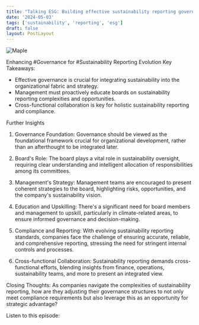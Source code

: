 ```yaml
---
title: "Talking ESG: Building effective sustainability reporting governance"
date: '2024-05-03'
tags: ['sustainability', 'reporting', 'esg']
draft: false
layout: PostLayout
---
```


<div className="flex justify-center">
<div className="my-1 w-full px-2 xl:my-1 xl:w-1/2 xl:px-2">
    <img src="https://willpolesa.pythonanywhere.com/static/podcast_thumbnails/recYcJkddg4mCRu2Vpodcast_thumbnail.png" alt="Maple" className="mx-auto h-58 w-auto" />
</div>
</div>

Enhancing #Governance for #Sustainability Reporting Evolution
Key Takeaways:
- Effective governance is crucial for integrating sustainability into the organizational fabric and strategy.
- Management must proactively educate boards on sustainability reporting complexities and opportunities.
- Cross-functional collaboration is key for holistic sustainability reporting and compliance.

Further Insights
1. Governance Foundation:
Governance should be viewed as the foundational framework crucial for organizational development, rather than an afterthought to be integrated later.

2. Board's Role:
The board plays a vital role in sustainability oversight, requiring clear understanding and intelligent allocation of responsibilities among its committees.

3. Management's Strategy:
Management teams are encouraged to present coherent strategies to the board, highlighting risks, opportunities, and the company's sustainability vision.

4. Education and Upskilling:
There's a significant need for board members and management to upskill, particularly in climate-related areas, to ensure informed governance and decision-making.

5. Compliance and Reporting:
With evolving sustainability reporting standards, companies face the challenge of ensuring accurate, reliable, and comprehensive reporting, stressing the need for stringent internal controls and processes.

6. Cross-functional Collaboration:
Sustainability reporting demands cross-functional efforts, blending insights from finance, operations, sustainability teams, and more to present an integrated view.

Closing Thoughts:
As companies navigate the complexities of sustainability reporting, how are they adjusting their governance structures to not only meet compliance requirements but also leverage this as an opportunity for strategic advantage?

Listen to this episode:
